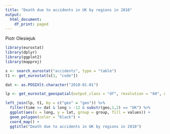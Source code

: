 ```yaml
---
title: "Death due to accidents in UK by regions in 2010"
output:
  html_document:
    df_print: paged
---
```


Piotr Olesiejuk <br/>

```r
library(eurostat)
library(dplyr)
library(ggplot2)
library(mapproj)
```

```r
s <- search_eurostat("accidents", type = "table")
t1 <- get_eurostat(s[1, "code"])

dat <- as.POSIXlt.character("2010-01-01")

lp <- get_eurostat_geospatial(output_class = "df", resolution = "60", nuts_level = "all")

left_join(lp, t1, by = c("geo" = "geo")) %>%
  filter(time >= dat & long > -12 & substr(geo,1,2) == "UK") %>% 
  ggplot(aes(x = long, y = lat, group = group, fill = values)) + 
  geom_polygon(color = "black") +
  coord_map() +
  ggtitle("Death due to accidents in UK by regions in 2010")
```